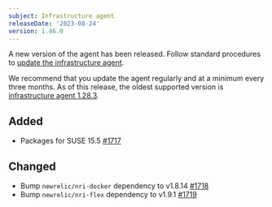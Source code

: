 ```yaml
---
subject: Infrastructure agent
releaseDate: '2023-08-24'
version: 1.46.0
---
```


A new version of the agent has been released. Follow standard procedures to [update the infrastructure agent](/docs/infrastructure/install-configure-manage-infrastructure/update-or-uninstall/update-infrastructure-agent).

We recommend that you update the agent regularly and at a minimum every three months. As of this release, the oldest supported version is [infrastructure agent 1.28.3](https://docs.newrelic.com/docs/release-notes/infrastructure-release-notes/infrastructure-agent-release-notes/new-relic-infrastructure-agent-1283/).

## Added
* Packages for SUSE 15.5 [#1717](https://github.com/newrelic/infrastructure-agent/pull/1717)

## Changed
* Bump `newrelic/nri-docker` dependency to v1.8.14 [#1718](https://github.com/newrelic/infrastructure-agent/pull/1718)
* Bump `newrelic/nri-flex` dependency to v1.9.1  [#1719](https://github.com/newrelic/infrastructure-agent/pull/1719)
